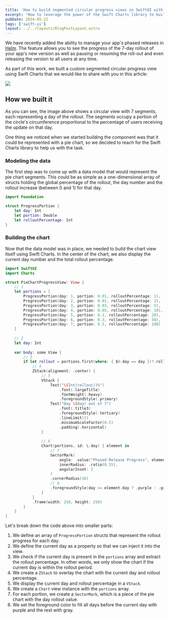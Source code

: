 ```yaml
---
title: 'How to build segmented circular progress views in SwiftUI with Swift Charts'
excerpt: "How to leverage the power of the Swift Charts library to build circular progress views in SwiftUI."
pubDate: 2024-05-22
tags: ['swift-ui']
layout: ../../layouts/BlogPostLayout.astro
---
```


We have recently added the ability to manage your app's phased releases in [Helm](https://helm-app.com/). The feature allows you to see the progress of the 7-day rollout of your app's new version as well as pausing or resuming the roll-out and even releasing the version to all users at any time.

As part of this work, we built a custom segmented circular progress view using Swift Charts that we would like to share with you in this article:

![](/assets/posts/swiftui-charts-progress-views/progress.webp)

## How we built it

As you can see, the image above shows a circular view with 7 segments, each representing a day of the rollout. The segments occupy a portion of the circle's circumference proportional to the percentage of users receiving the update on that day.

One thing we noticed when we started building the component was that it could be represented with a pie chart, so we decided to reach for the Swift Charts library to help us with the task.

### Modeling the data

The first step was to come up with a data model that would represent the pie chart segments. This could be as simple as a one-dimensional array of structs holding the global percentage of the rollout, the day number and the rollout increase (between 0 and 1) for that day.

```swift:ProgressPortion.swift
import Foundation

struct ProgressPortion {
    let day: Int
    let portion: Double
    let rolloutPercentage: Int
}
```

### Building the chart

Now that the data model was in place, we needed to build the chart view itself using Swift Charts. In the center of the chart, we also display the current day number and the total rollout percentage.

```swift:ProgressChart.swift
import SwiftUI
import Charts

struct PieChartProgressView: View {
    // 1
    let portions = [
        ProgressPortion(day: 1, portion: 0.01, rolloutPercentage: 1),
        ProgressPortion(day: 2, portion: 0.01, rolloutPercentage: 2),
        ProgressPortion(day: 3, portion: 0.03, rolloutPercentage: 5),
        ProgressPortion(day: 4, portion: 0.05, rolloutPercentage: 10),
        ProgressPortion(day: 5, portion: 0.1, rolloutPercentage: 20),
        ProgressPortion(day: 6, portion: 0.3, rolloutPercentage: 50),
        ProgressPortion(day: 7, portion: 0.5, rolloutPercentage: 100)
    ]
    
    // 2
    let day: Int
    
    var body: some View {
        // 3
        if let rollout = portions.first(where: { $0.day == day })?.rolloutPercentage {
            // 4
            ZStack(alignment: .center) {
                // 5
                VStack {
                    Text("\(Int(rollout))%")
                        .font(.largeTitle)
                        .fontWeight(.heavy)
                        .foregroundStyle(.primary)
                    Text("Day \(day) out of 7")
                        .font(.title3)
                        .foregroundStyle(.tertiary)
                        .lineLimit(1)
                        .minimumScaleFactor(0.5)
                        .padding(.horizontal)
                }
                
                // 6
                Chart(portions, id: \.day) { element in
                    // 7
                    SectorMark(
                        angle: .value("Phased Release Progress", element.portion),
                        innerRadius: .ratio(0.55),
                        angularInset: 2
                    )
                    .cornerRadius(10)
                    // 8
                    .foregroundStyle(day >= element.day ? .purple : .gray.opacity(0.3))
                }
            }
            .frame(width: 250, height: 250)
        }
    }
}
```

Let's break down the code above into smaller parts:

1. We define an array of `ProgressPortion` structs that represent the rollout progress for each day.
2. We define the current day as a property so that we can inject it into the view.
3. We check if the current day is present in the `portions` array and extract the rollout percentage. In other words, we only show the chart if the current day is within the rollout period.
4. We create a `ZStack` to overlay the chart with the current day and rollout percentage.
5. We display the current day and rollout percentage in a `VStack`.
6. We create a `Chart` view instance with the `portions` array.
7. For each portion, we create a `SectorMark`, which is a piece of the pie chart with the day rollout value.
8. We set the foreground color to fill all days before the current day with purple and the rest with gray.